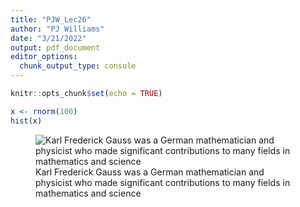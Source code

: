 ```yaml
---
title: "PJW_Lec26"
author: "PJ Williams"
date: "3/21/2022"
output: pdf_document
editor_options: 
  chunk_output_type: console
---
```


```r
knitr::opts_chunk$set(echo = TRUE)
```

```r
x <- rnorm(100)
hist(x)
```

![Karl Frederick Gauss was a German mathematician and physicist who made significant contributions to many fields in mathematics and science](KarlFrederickGauss.jpeg)
